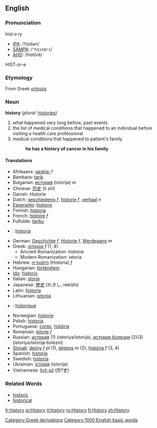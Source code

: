 {{Wikipedia}}

==English==
===Pronunciation===
hist·o·ry
*[[Wiktionary:Pronunciation_key|IPA]]: /ˈhɪstəri/
*[[Wiktionary:Pronunciation_key|SAMPA]]: /<tt>"hIst@ri</tt>/
*[[Wiktionary:Pronunciation_key|AHD]]: /hĭstōrē/
HIST-or-e

===Etymology===
From Greek [[ιστορία]]

===Noun===
'''history'''  (''plural:'' [[histories]])
# what happened very long before, past events
# the list of medical conditions that happened to an individual before visiting a health care professional
# medical conditions that happened to patient's family
#:'''he has a history of cancer in his family'''

====Translations====
*Afrikaans: [[geskie-]]?
*Bambara: [[tarik]]
*Bulgarian: [[история]] (istorija) ''m''
*Chinese: [[历史]] (lì shǐ)
*Danish: Historie
*Dutch: [[geschiedenis]] ''f'', [[historie]] ''f'', [[verhaal]] ''n''
*[[Esperanto]]: [[historio]]
*Finnish: [[historia#Finnish|historia]]
*French: [[histoire]] ''f''
*Fulfulde: [[tariku]]
*{{gl}}: [[historia]]
*German: [[Geschichte]] ''f'', [[Historie]] ''f'', [[Werdegang]] ''m''
*Greek: [[ιστορία]] ''f'' (1, 4)
**Ancient Romanization: historia
**Modern Romanization: istoria
*Hebrew: [[היסטוריה]] (Historia) ''f''
*Hungarian: [[történelem]]
*[[Ido]]: [[historio]]
*Italian: [[storia]]
*Japanese: [[歴史]] (れきし, rekishi)
*Latin: [[historia]]
*Lithuanian: [[istorija]]
*{{lb}}: [[historique]]
*Norwegian: [[historie]]
*Polish: [[historia]]
*Portuguese: [[conto]], [[história]]
*Romanian: [[istorie]] ''f''
*Russian: [[история]] (1) (istoriya/istorija), [[история болезни]] (2)(3) (istoriya/istorija bolezni)
*[[Slovak]]: [[dejiny]] ''f pl'' (1), [[dejepis]] ''m'' (2), [[história]] ''f'' (3, 4)
*Spanish: [[historia]]
*Swedish: [[historia]]
*Ukrainian: [[історія]] (istorija)
*Vietnamese: [[lịch sử]] (历?史)

===Related Words===
*[[historic]]
*[[historical]]

[[Category:Greek derivations]]

[[Category:1000 English basic words]]

[[fr:history]]
[[io:History]]
[[it:history]]
[[ro:History]]
[[fi:History]]
[[zh:History]]